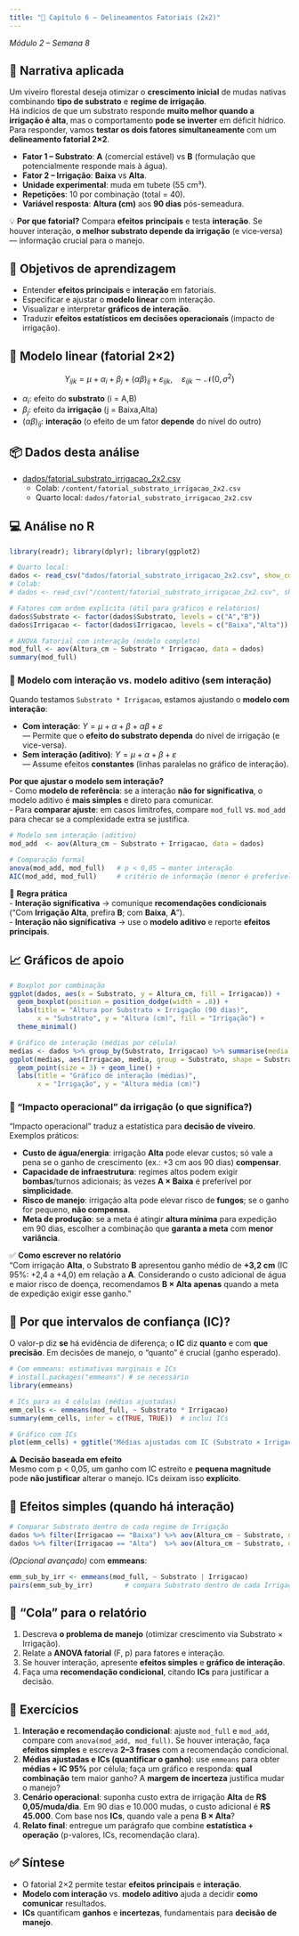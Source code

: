 ```yaml
---
title: "📖 Capítulo 6 – Delineamentos Fatoriais (2x2)"
---
```


*Módulo 2 – Semana 8*

## 🌱 Narrativa aplicada

Um viveiro florestal deseja otimizar o **crescimento inicial** de mudas nativas combinando **tipo de substrato** e **regime de irrigação**.  
Há indícios de que um substrato responde **muito melhor quando a irrigação é alta**, mas o comportamento **pode se inverter** em déficit hídrico.  
Para responder, vamos **testar os dois fatores simultaneamente** com um **delineamento fatorial 2×2**.

- **Fator 1 – Substrato**: **A** (comercial estável) vs **B** (formulação que potencialmente responde mais à água).  
- **Fator 2 – Irrigação**: **Baixa** vs **Alta**.  
- **Unidade experimental**: muda em tubete (55 cm³).  
- **Repetições**: 10 por combinação (total = 40).  
- **Variável resposta**: **Altura (cm)** aos **90 dias** pós-semeadura.

::: callout-tip
💡 **Por que fatorial?** Compara **efeitos principais** e testa **interação**. Se houver interação, **o melhor substrato depende da irrigação** (e vice‑versa) — informação crucial para o manejo.
:::

## 🎯 Objetivos de aprendizagem
- Entender **efeitos principais** e **interação** em fatoriais.  
- Especificar e ajustar o **modelo linear** com interação.  
- Visualizar e interpretar **gráficos de interação**.  
- Traduzir **efeitos estatísticos em decisões operacionais** (impacto de irrigação).

## 🧮 Modelo linear (fatorial 2×2)

$$
Y_{ijk} = \mu + \alpha_i + \beta_j + (\alpha\beta)_{ij} + \varepsilon_{ijk},\quad
\varepsilon_{ijk} \sim \mathcal{N}(0, \sigma^2)
$$

- $\alpha_i$: efeito do **substrato** (i = A,B)  
- $\beta_j$: efeito da **irrigação** (j = Baixa,Alta)  
- $(\alpha\beta)_{ij}$: **interação** (o efeito de um fator **depende** do nível do outro)

## 📦 Dados desta análise
- [dados/fatorial_substrato_irrigacao_2x2.csv](dados/fatorial_substrato_irrigacao_2x2.csv)  
  - Colab: `/content/fatorial_substrato_irrigacao_2x2.csv`  
  - Quarto local: `dados/fatorial_substrato_irrigacao_2x2.csv`

## 💻 Análise no R

```r
library(readr); library(dplyr); library(ggplot2)

# Quarto local:
dados <- read_csv("dados/fatorial_substrato_irrigacao_2x2.csv", show_col_types = FALSE)
# Colab:
# dados <- read_csv("/content/fatorial_substrato_irrigacao_2x2.csv", show_col_types = FALSE)

# Fatores com ordem explícita (útil para gráficos e relatórios)
dados$Substrato <- factor(dados$Substrato, levels = c("A","B"))
dados$Irrigacao <- factor(dados$Irrigacao, levels = c("Baixa","Alta"))

# ANOVA fatorial com interação (modelo completo)
mod_full <- aov(Altura_cm ~ Substrato * Irrigacao, data = dados)
summary(mod_full)
```

### 🔎 Modelo com interação vs. modelo aditivo (sem interação)

Quando testamos `Substrato * Irrigacao`, estamos ajustando o **modelo com interação**:

- **Com interação**: $Y = \mu + \alpha + \beta + \alpha\beta + \varepsilon$  
  — Permite que o **efeito do substrato dependa** do nível de irrigação (e vice-versa).  
- **Sem interação (aditivo)**: $Y = \mu + \alpha + \beta + \varepsilon$  
  — Assume efeitos **constantes** (linhas paralelas no gráfico de interação).

**Por que ajustar o modelo sem interação?**  
- Como **modelo de referência**: se a interação **não for significativa**, o modelo aditivo é **mais simples** e direto para comunicar.  
- Para **comparar ajuste**: em casos limítrofes, compare `mod_full` vs. `mod_add` para checar se a complexidade extra se justifica.

```r
# Modelo sem interação (aditivo)
mod_add  <- aov(Altura_cm ~ Substrato + Irrigacao, data = dados)

# Comparação formal
anova(mod_add, mod_full)   # p < 0,05 → manter interação
AIC(mod_add, mod_full)     # critério de informação (menor é preferível)
```

::: callout-note
📌 **Regra prática**  
- **Interação significativa** → comunique **recomendações condicionais** (“Com **Irrigação Alta**, prefira **B**; com **Baixa**, **A**”).  
- **Interação não significativa** → use o **modelo aditivo** e reporte **efeitos principais**.
:::

## 📈 Gráficos de apoio

```r
# Boxplot por combinação
ggplot(dados, aes(x = Substrato, y = Altura_cm, fill = Irrigacao)) +
  geom_boxplot(position = position_dodge(width = .8)) +
  labs(title = "Altura por Substrato × Irrigação (90 dias)",
       x = "Substrato", y = "Altura (cm)", fill = "Irrigação") +
  theme_minimal()

# Gráfico de interação (médias por célula)
medias <- dados %>% group_by(Substrato, Irrigacao) %>% summarise(media = mean(Altura_cm), .groups = "drop")
ggplot(medias, aes(Irrigacao, media, group = Substrato, shape = Substrato)) +
  geom_point(size = 3) + geom_line() +
  labs(title = "Gráfico de interação (médias)",
       x = "Irrigação", y = "Altura média (cm)")
```

### 🧭 “Impacto operacional” da irrigação (o que significa?)

“Impacto operacional” traduz a estatística para **decisão de viveiro**. Exemplos práticos:

- **Custo de água/energia**: irrigação **Alta** pode elevar custos; só vale a pena se o ganho de crescimento (ex.: +3 cm aos 90 dias) **compensar**.  
- **Capacidade de infraestrutura**: regimes altos podem exigir **bombas**/turnos adicionais; às vezes **A × Baixa** é preferível por **simplicidade**.  
- **Risco de manejo**: irrigação alta pode elevar risco de **fungos**; se o ganho for pequeno, **não compensa**.  
- **Meta de produção**: se a meta é atingir **altura mínima** para expedição em 90 dias, escolher a combinação que **garanta a meta** com **menor variância**.

::: callout-tip
✅ **Como escrever no relatório**  
“Com irrigação **Alta**, o Substrato **B** apresentou ganho médio de **+3,2 cm** (IC 95%: +2,4 a +4,0) em relação a **A**. Considerando o custo adicional de água e maior risco de doença, recomendamos **B × Alta** **apenas** quando a meta de expedição exigir esse ganho.”
:::

## 📐 Por que **intervalos de confiança** (IC)?

O valor-p diz **se** há evidência de diferença; o **IC** diz **quanto** e com **que precisão**. Em decisões de manejo, o “quanto” é crucial (ganho esperado).

```r
# Com emmeans: estimativas marginais e ICs
# install.packages("emmeans") # se necessário
library(emmeans)

# ICs para as 4 células (médias ajustadas)
emm_cells <- emmeans(mod_full, ~ Substrato * Irrigacao)
summary(emm_cells, infer = c(TRUE, TRUE))  # inclui ICs

# Gráfico com ICs
plot(emm_cells) + ggtitle("Médias ajustadas com IC (Substrato × Irrigação)")
```

::: callout-important
⚠️ **Decisão baseada em efeito**  
Mesmo com p < 0,05, um ganho com IC estreito e **pequena magnitude** pode **não justificar** alterar o manejo. ICs deixam isso **explícito**.
:::

## 🔬 Efeitos simples (quando há interação)

```r
# Comparar Substrato dentro de cada regime de Irrigação
dados %>% filter(Irrigacao == "Baixa") %>% aov(Altura_cm ~ Substrato, data = .) %>% summary()
dados %>% filter(Irrigacao == "Alta")  %>% aov(Altura_cm ~ Substrato, data = .) %>% summary()
```

*(Opcional avançado)* com **emmeans**:
```r
emm_sub_by_irr <- emmeans(mod_full, ~ Substrato | Irrigacao)
pairs(emm_sub_by_irr)        # compara Substrato dentro de cada Irrigação
```

## 🧾 “Cola” para o relatório
1) Descreva **o problema de manejo** (otimizar crescimento via Substrato × Irrigação).  
2) Relate a **ANOVA fatorial** (F, p) para fatores e interação.  
3) Se houver interação, apresente **efeitos simples** e **gráfico de interação**.  
4) Faça uma **recomendação condicional**, citando **ICs** para justificar a decisão.

## 📝 Exercícios 
1. **Interação e recomendação condicional**: ajuste `mod_full` e `mod_add`, compare com `anova(mod_add, mod_full)`. Se houver interação, faça **efeitos simples** e escreva **2–3 frases** com a recomendação condicional.  
2. **Médias ajustadas e ICs (quantificar o ganho)**: use `emmeans` para obter **médias + IC 95%** por célula; faça um gráfico e responda: **qual combinação** tem maior ganho? A **margem de incerteza** justifica mudar o manejo?  
3. **Cenário operacional**: suponha custo extra de irrigação **Alta** de **R$ 0,05/muda/dia**. Em 90 dias e 10.000 mudas, o custo adicional é **R$ 45.000**. Com base nos **ICs**, quando vale a pena **B × Alta**?  
4. **Relato final**: entregue um parágrafo que combine **estatística + operação** (p-valores, ICs, recomendação clara).

## ✅ Síntese
- O fatorial 2×2 permite testar **efeitos principais** e **interação**.  
- **Modelo com interação** vs. **modelo aditivo** ajuda a decidir **como comunicar** resultados.  
- **ICs** quantificam **ganhos** e **incertezas**, fundamentais para **decisão de manejo**.
